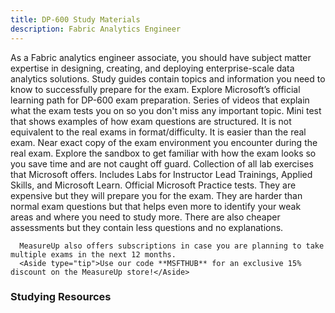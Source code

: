 ```yaml
---
title: DP-600 Study Materials
description: Fabric Analytics Engineer
---
```


<LinkCard title="Explore additional resources below!" href="#studying-resources" />

<Card title="Get Started" icon="star"> 
  <LinkCard title="Exam DP-600: Fabric Analytics Engineer" href="https://learn.microsoft.com/en-us/credentials/certifications/fabric-analytics-engineer-associate?WT.mc_id=studentamb_165290" target="_blank"/>
As a Fabric analytics engineer associate, you should have subject matter expertise in designing, creating, and deploying enterprise-scale data analytics solutions.
  <LinkCard title="DP-600 Study Guide" href="https://learn.microsoft.com/en-us/credentials/certifications/resources/study-guides/dp-600?WT.mc_id=studentamb_165290" target="_blank"/>
      Study guides contain topics and information you need to know to successfully prepare for the exam.
  <LinkCard title="Microsoft Learn" href="https://learn.microsoft.com/training/courses/dp-600t00/?WT.mc_id=studentamb_165290" target="_blank"/>
Explore Microsoft’s official learning path for DP-600 exam preparation.
  <LinkCard title="Exam Readiness Zone" href="https://learn.microsoft.com/shows/exam-readiness-zone/preparing-for-dp-600-plan-implement-and-manage-a-solution-for-data-analytics/?WT.mc_id=studentamb_165290" target="_blank"/>
      Series of videos that explain what the exam tests you on so you don't miss any important topic.
  <LinkCard title="Practice Assessment" href="https://learn.microsoft.com/credentials/certifications/fabric-analytics-engineer-associate/practice/assessment?assessment-type=practice&assessmentId=90&practice-assessment-type=certification&WT.mc_id=studentamb_165290" target="_blank"/>
      Mini test that shows examples of how exam questions are structured. It is not equivalent to the real exams in format/difficulty. It is easier than the real exam.
  <LinkCard title="Exam Sandbox" href="https://aka.ms/examdemo" target="_blank"/>
      Near exact copy of the exam environment you encounter during the real exam. Explore the sandbox to get familiar with how the exam looks so you save time and are not caught off guard.
  <LinkCard title="Exam Labs" href="https://certs.msfthub.wiki/labs/azure/dp-600/" target="_blank"/>
      Collection of all lab exercises that Microsoft offers. Includes Labs for Instructor Lead Trainings, Applied Skills, and Microsoft Learn. 
</Card>

<Card title="MeasureUp Practice Tests" icon="open-book"> 
<CardGrid>
  <LinkCard title="MeasureUp Assessment" href="https://www.measureup.com/dp-600-assessment-implementing-analytics-solutions-using-microsoft-fabric.html#u44" target="_blank"/>
  <LinkCard title="MeasureUp Practice Test" href="https://www.measureup.com/dp-600-practice-test-implementing-analytics-solutions-using-microsoft-fabric.html#u44" target="_blank"/>
</CardGrid>
  <LinkCard title="MeasureUp Subscriptions" href="https://www.measureup.com/subscription-plans-for-individuals#u44" target="_blank"/>
      Official Microsoft Practice tests. They are expensive but they will prepare you for the exam. They are harder than normal exam questions but that helps 
      even more to identify your weak areas and where you need to study more. There are also cheaper assessments but they contain less questions and no explanations.

      MeasureUp also offers subscriptions in case you are planning to take multiple exams in the next 12 months.
      <Aside type="tip">Use our code **MSFTHUB** for an exclusive 15% discount on the MeasureUp store!</Aside>
</Card>

### Studying Resources

<Tabs>

  <TabItem label="Text">
  <CardGrid>
    <LinkCard title="Microsoft Learn" href="https://learn.microsoft.com/training/courses/dp-600t00/?WT.mc_id=studentamb_165290" target="_blank"/>
  </CardGrid>
  </TabItem>

  <TabItem label="Videos">
  <CardGrid>
  	<LinkCard title="Microsoft Learn Exam Readiness Zone" href="https://learn.microsoft.com/shows/exam-readiness-zone/preparing-for-dp-600-plan-implement-and-manage-a-solution-for-data-analytics/?WT.mc_id=studentamb_165290" target="_blank"/>
    <LinkCard title="Microsoft Enterprise Skills Initiative Intructor-led course" href="https://esi.microsoft.com/Search?q=DP-600&avail=Available&learningoption=Advanced+Role+Based" target="_blank"/>
  </CardGrid>
  </TabItem>

  <TabItem label="Paid">
    <CardGrid>
    </CardGrid>
  </TabItem>

  <TabItem label="Tests">
  <CardGrid>
   <LinkCard title="Microsoft Learn Practice Assessment" href="https://learn.microsoft.com/credentials/certifications/fabric-analytics-engineer-associate/practice/assessment?assessment-type=practice&assessmentId=90&practice-assessment-type=certification&WT.mc_id=studentamb_165290" target="_blank"/>
   <LinkCard title="MeasureUp Assessment" href="https://www.measureup.com/dp-600-assessment-implementing-analytics-solutions-using-microsoft-fabric.html#u44" target="_blank"/>
   <LinkCard title="MeasureUp Practice Tests" href="https://www.measureup.com/dp-600-practice-test-implementing-analytics-solutions-using-microsoft-fabric.html#u44" target="_blank"/>
  </CardGrid>
  </TabItem>

  <TabItem label="Misc">
  <CardGrid>
  </CardGrid>
  </TabItem>
  </Tabs>
